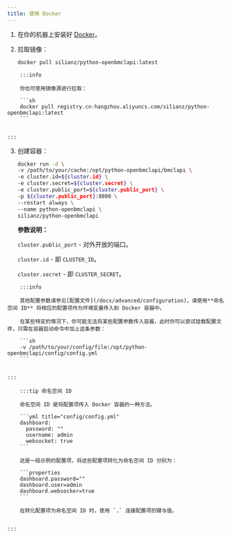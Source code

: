 ```yaml
---
title: 使用 Docker
---
```


1. 在你的机器上安装好 [Docker](https://docker.com/)。

2. 拉取镜像：

    ```sh
    docker pull silianz/python-openbmclapi:latest
    ```

````mdx-code-block
    :::info

    你也可使用镜像源进行拉取：

    ```sh
    docker pull registry.cn-hangzhou.aliyuncs.com/silianz/python-openbmclapi:latest
    ```


:::
````
3. 创建容器：

    ```sh
    docker run -d \
    -v /path/to/your/cache:/opt/python-openbmclapi/bmclapi \
    -e cluster.id=${cluster.id} \
    -e cluster.secret=${cluster.secret} \
    -e cluster.public_port=${cluster.public_port} \
    -p ${cluster.public_port}:8080 \
    --restart always \
    --name python-openbmclapi \
    silianz/python-openbmclapi 
    ```

    **参数说明：**

    `cluster.public_port` - 对外开放的端口。

    `cluster.id` - 即 `CLUSTER_ID`。

    `cluster.secret` - 即 `CLUSTER_SECRET`。

````mdx-code-block
    :::info

    其他配置参数请参见[配置文件](/docs/advanced/configuration)，请使用**命名空间 ID** 将相应的配置项作为环境变量传入到 Docker 容器中。

    在某些特定的情况下，你可能无法将某些配置参数传入容器，此时你可以尝试挂载配置文件，只需在容器启动命令中加上这条参数：

    ```sh
    -v /path/to/your/config/file:/opt/python-openbmclapi/config/config.yml
    ```


:::
````

````mdx-code-block    
    :::tip 命名空间 ID

    命名空间 ID 是将配置项传入 Docker 容器的一种方法。

    ```yml title="config/config.yml"
    dashboard:
      password: ""
      username: admin
      websocket: true
    ```

    这是一段示例的配置项，将这些配置项转化为命名空间 ID 分别为：

    ```properties
    dashboard.password=""
    dashboard.user=admin
    dashboard.websocker=true
    ```

    在转化配置项为命名空间 ID 时，使用 `.` 连接配置项的键与值。


:::
````
